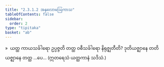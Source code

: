 ```yaml
---
title: "2.3.1.2 အနုလောမဩကာသ"
tableOfContents: false
sidebar:
  order: 2
type: "tipitaka"
basket: "ab"
---
```



<DynamicBreadcrumb />

<Division number="130">

<Paragraph number="568">
»  ယတ္ထ ကာယသင်္ခါရော ဥပ္ပဇ္ဇတိ တတ္ထ ဝစီသင်္ခါရော နိရုဇ္ဈတီတိ?
</Paragraph>

<Paragraph number="569">
ဒုတိယဇ္ဈာနေ တတိယဇ္ဈာနေ တတ္ထ …ပေ…

</Paragraph>
</Division>

<Paragraph number="570" type="center">
(ဣတရေသံ ယတ္ထကာနံ သဒိသံ.)
</Paragraph>